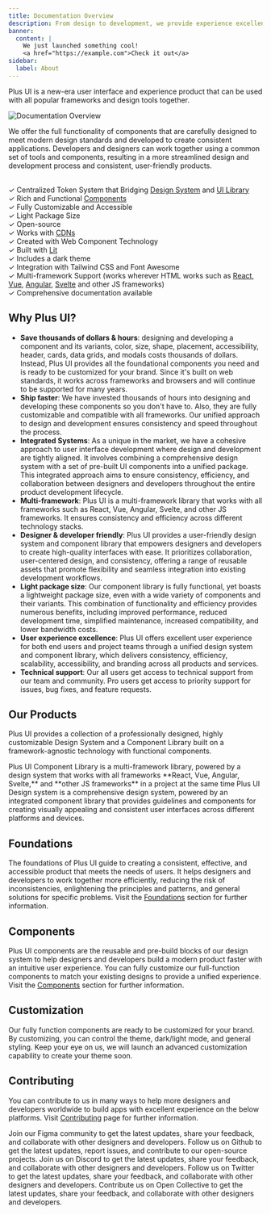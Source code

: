 ```yaml
---
title: Documentation Overview
description: From design to development, we provide experience excellence
banner:
  content: |
    We just launched something cool!
    <a href="https://example.com">Check it out</a>
sidebar:
  label: About
---
```


Plus UI is a new-era user interface and experience product that can be used with all popular frameworks and design tools together.

![Documentation Overview](../../../assets/documentation-overview/hero.png)

We offer the full functionality of components that are carefully designed to meet modern design standards and developed to create consistent applications. Developers and designers can work together using a common set of tools and components, resulting in a more streamlined design and development process and consistent, user-friendly products.


<br /> ✓ Centralized Token System that Bridging [Design System](https://www.figma.com/community/file/1310670219738074447/plus-ui-design-system) and [UI Library](/library/ui-library/overview)
<br /> ✓ Rich and Functional [Components](/library/getting-started/component-list-and-plans)
<br /> ✓ Fully Customizable and Accessible
<br /> ✓ Light Package Size
<br /> ✓ Open-source
<br /> ✓ Works with [CDNs](/library/ui-library/overview)
<br /> ✓ Created with Web Component Technology
<br /> ✓ Built with [Lit](https://lit.dev/)
<br /> ✓ Includes a dark theme
<br /> ✓ Integration with Tailwind CSS and Font Awesome
<br /> ✓ Multi-framework Support (works wherever HTML works such as [React](/library/ui-library/installation/react), [Vue](/library/ui-library/installation/vue), [Angular](/library/ui-library/installation/angular), [Svelte](/library/ui-library/installation/svelte) and other JS frameworks)
<br /> ✓ Comprehensive documentation available

## Why Plus UI?
- **Save thousands of dollars & hours**: designing and developing a component and its variants, color, size, shape, placement, accessibility, header, cards, data grids, and modals costs thousands of dollars. Instead, Plus UI provides all the foundational components you need and is ready to be customized for your brand. Since it's built on web standards, it works across frameworks and browsers and will continue to be supported for many years. 
- **Ship faster**: We have invested thousands of hours into designing and developing these components so you don't have to. Also, they are fully customizable and compatible with all frameworks. Our unified approach to design and development ensures consistency and speed throughout the process.
- **Integrated Systems**: As a unique in the market, we have a cohesive approach to user interface development where design and development are tightly aligned. It involves combining a comprehensive design system with a set of pre-built UI components into a unified package. This integrated approach aims to ensure consistency, efficiency, and collaboration between designers and developers throughout the entire product development lifecycle.
- **Multi-framework**: Plus UI is a multi-framework library that works with all frameworks such as React, Vue, Angular, Svelte, and other JS frameworks. It ensures consistency and efficiency across different technology stacks.
- **Designer & developer friendly**: Plus UI provides a user-friendly design system and component library that empowers designers and developers to create high-quality interfaces with ease. It prioritizes collaboration, user-centered design, and consistency, offering a range of reusable assets that promote flexibility and seamless integration into existing development workflows.
- **Light package size**: Our component library is fully functional, yet boasts a lightweight package size, even with a wide variety of components and their variants. This combination of functionality and efficiency provides numerous benefits, including improved performance, reduced development time, simplified maintenance, increased compatibility, and lower bandwidth costs.
- **User experience excellence**: Plus UI offers excellent user experience for both end users and project teams through a unified design system and component library, which delivers consistency, efficiency, scalability, accessibility, and branding across all products and services.
- **Technical support**: Our all users get access to technical support from our team and community. Pro users get access to priority support for issues, bug fixes, and feature requests.

## Our Products
Plus UI provides a collection of a professionally designed, highly customizable Design System and a Component Library built on a framework-agnostic technology with functional components.

<CardGrid>
  <Card title="UI Library" icon="open-book">
    Plus UI Component Library is a multi-framework library, powered by a design system that works with all frameworks **React, Vue, Angular, Svelte,** and **other JS frameworks** in a project at the same time
  </Card>
  <Card title="Design System" icon="information">
    Plus UI Design system is a comprehensive design system, powered by an integrated component library that provides guidelines and components for creating visually appealing and consistent user interfaces across different platforms and devices.
  </Card>
</CardGrid>

## Foundations
The foundations of Plus UI guide to creating a consistent, effective, and accessible product that meets the needs of users. It helps designers and developers to work together more efficiently, reducing the risk of inconsistencies, enlightening the principles and patterns, and general solutions for specific problems. Visit the [Foundations](/library/foundation/overview) section for further information.

## Components
Plus UI components are the reusable and pre-build blocks of our design system to help designers and developers build a modern product faster with an intuitive user experience. You can fully customize our full-function components to match your existing designs to provide a unified experience. Visit the [Components](/library/components/overview) section for further information.

## Customization
Our fully function components are ready to be customized for your brand. By customizing, you can control the theme, dark/light mode, and general styling. Keep your eye on us, we will launch an advanced customization capability to create your theme soon.

##  Contributing
You can contribute to us in many ways to help more designers and developers worldwide to build apps with excellent experience on the below platforms. Visit [Contributing](/library/getting-started/contributing) page for further information.

<CardGrid>
  <Card title="Join our Figma Community" icon="heart" href="https://www.figma.com/@plusui">
    Join our Figma community to get the latest updates, share your feedback, and collaborate with other designers and developers.
  </Card>
  <Card title="Follow us on Github" icon="github" href="https://github.com/plus-ui">
    Follow us on Github to get the latest updates, report issues, and contribute to our open-source projects.
  </Card>
  <Card title="Join us on Discord" icon="discord" href="https://discord.gg/QhXfSnze">
    Join us on Discord to get the latest updates, share your feedback, and collaborate with other designers and developers.
  </Card>
  <Card title="Follow us on Twitter" icon="twitter" href="https://twitter.com/PlusUI_Official">
    Follow us on Twitter to get the latest updates, share your feedback, and collaborate with other designers and developers.
  </Card>
  <Card title="Contribute us on Open Collective" icon="openCollective" href="https://opencollective.com/plus-ui">
    Contribute us on Open Collective to get the latest updates, share your feedback, and collaborate with other designers and developers.
  </Card>
</CardGrid>